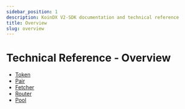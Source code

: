 ```yaml
---
sidebar_position: 1
description: KoinDX V2-SDK documentation and technical reference
title: Overview
slug: overview
---
```



# Technical Reference - Overview

- [Token](token)
- [Pair](pair)
- [Fetcher](fetcher)
- [Router](router)
- [Pool](pool)
